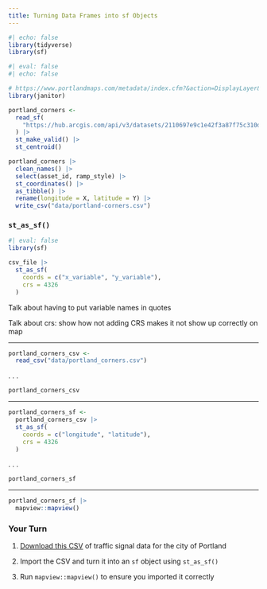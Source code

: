 ```yaml
---
title: Turning Data Frames into sf Objects
---
```


```r
#| echo: false
library(tidyverse)
library(sf)
```

```r
#| eval: false
#| echo: false

# https://www.portlandmaps.com/metadata/index.cfm?&action=DisplayLayer&LayerID=52777
library(janitor)

portland_corners <-
  read_sf(
    "https://hub.arcgis.com/api/v3/datasets/2110697e9c1e42f3a87f75c310da64f1_78/downloads/data?format=geojson&spatialRefId=4326&where=1%3D1"
  ) |>
  st_make_valid() |>
  st_centroid()

portland_corners |>
  clean_names() |>
  select(asset_id, ramp_style) |>
  st_coordinates() |>
  as_tibble() |>
  rename(longitude = X, latitude = Y) |>
  write_csv("data/portland-corners.csv")
```

### `st_as_sf()`

```r
#| eval: false
library(sf)

csv_file |>
  st_as_sf(
    coords = c("x_variable", "y_variable"),
    crs = 4326
  )
```

::: {.notes}
Talk about having to put variable names in quotes

Talk about crs: show how not adding CRS makes it not show up correctly on map
:::

---

```r
portland_corners_csv <-
  read_csv("data/portland_corners.csv")
```

. . .
```r
portland_corners_csv
```

---

```r
portland_corners_sf <-
  portland_corners_csv |>
  st_as_sf(
    coords = c("longitude", "latitude"),
    crs = 4326
  )
```


. . .

```r
portland_corners_sf
```

---

```r
portland_corners_sf |>
  mapview::mapview()
```

### Your Turn {.your-turn}

1. [Download this CSV](https://raw.githubusercontent.com/rfortherestofus/mapping-with-r-v2/refs/heads/main/data/portland_traffic_signals.csv) of traffic signal data for the city of Portland

1. Import the CSV and turn it into an `sf` object using `st_as_sf()`

1. Run `mapview::mapview()` to ensure you imported it correctly
